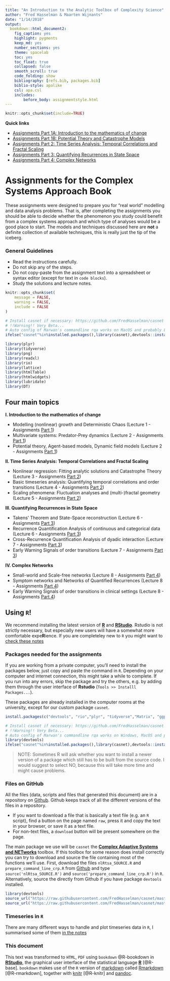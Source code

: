 ```yaml
---
title: "An Introduction to the Analytic Toolbox of Complexity Science"
author: "Fred Hasselman & Maarten Wijnants"
date: "1/14/2018"
output: 
  bookdown::html_document2: 
    fig_caption: yes
    highlight: pygments
    keep_md: yes
    number_sections: yes
    theme: spacelab
    toc: yes
    toc_float: true
    collapsed: false
    smooth_scroll: true
    code_folding: show
    bibliography: [refs.bib, packages.bib]
    biblio-style: apalike
    csl: apa.csl
    includes:
        before_body: assignmentstyle.html
---
```



```r
knitr::opts_chunk$set(include=TRUE)
```

**Quick links**

* [Assignments Part 1A: Introduction to the mathematics of change](https://darwin.pwo.ru.nl/skunkworks/courseware/1718_DCS/assignments/ASSIGNMENTS_P1A.html)
* [Assignments Part 1B: Potential Theory and Catastrophe Models](https://darwin.pwo.ru.nl/skunkworks/courseware/1718_DCS/assignments/ASSIGNMENTS_P1B.html)
* [Assignments Part 2: Time Series Analysis: Temporal Correlations and Fractal Scaling](https://darwin.pwo.ru.nl/skunkworks/courseware/1718_DCS/assignments/ASSIGNMENTS_P2.html)
* [Assignments Part 3: Quantifying Recurrences in State Space](https://darwin.pwo.ru.nl/skunkworks/courseware/1718_DCS/assignments/ASSIGNMENTS_P3.html)
* [Assignments Part 4: Complex Networks](https://darwin.pwo.ru.nl/skunkworks/courseware/1718_DCS/assignments/ASSIGNMENTS_P4.html)


# **Assignments for the Complex Systems Approach Book** {-}

These assignments were designed to prepare you for "real world" modelling and data analysis problems. That is, after completing the assignments you should be able to decide whether the phenomenon you study could benefit from a complex systems approach and which type of analyses would be a good place to start. The models and techniques discussed here are **not** a definite collection of available techniques, this is really just the tip of the iceberg.

### General Guidelines {-}

* Read the instructions carefully.
* Do not skip any of the steps.
* Do not copy-paste from the assignment text into a spreadsheet or syntax editor (except for text in `code blocks`).
* Study the solutions and lecture notes.



```r
knitr::opts_chunk$set(
	message = FALSE,
	warning = FALSE,
	include = FALSE
)

# Install casnet if necessary: https://github.com/FredHasselman/casnet
# !!Warning!! Very Beta...
# Auto config of Marwan's commandline rqa works on MacOS and probably Linux as well
ifelse("casnet"%in%installed.packages(),library(casnet),devtools::install_github("FredHasselman/casnet"))

library(plyr)
library(tidyverse)
library(png)
library(readxl)
library(rio)
library(lattice)
library(htmlTable)
library(htmlwidgets)
library(lubridate)
library(DT)
```   

## **Four main topics** {-}

**I. Introduction to the mathematics of change**

- Modelling (nonlinear) growth and Deterministic Chaos (Lecture 1 - Assignments [Part 1]((https://darwin.pwo.ru.nl/skunkworks/courseware/1718_DCS/assignments/ASSIGNMENTS_P1.html)))
- Multivariate systems: Predator-Prey dynamics (Lecture 2 - Assignments [Part 1]((https://darwin.pwo.ru.nl/skunkworks/courseware/1718_DCS/assignments/ASSIGNMENTS_P1.html)))
- Potential theory, Agent-based models, Dynamic field models (Lecture 2 - Assignments [Part 1]((https://darwin.pwo.ru.nl/skunkworks/courseware/1718_DCS/assignments/ASSIGNMENTS_P1.html)))

**II. Time Series Analysis: Temporal Correlations and Fractal Scaling**

- Nonlinear regression: Fitting analytic solutions and Catastrophe Theory (Lecture 3 - Assignments [Part 2]((https://darwin.pwo.ru.nl/skunkworks/courseware/1718_DCS/assignments/ASSIGNMENTS_P2.html)))
- Basic timeseries analysis: Quantifying temporal correlations and order transitions (Lecture 4 - Assignments [Part 2]((https://darwin.pwo.ru.nl/skunkworks/courseware/1718_DCS/assignments/ASSIGNMENTS_P2.html)))
- Scaling phenomena: Fluctuation analyses and (multi-)fractal geometry (Lecture 5 - Assignments [Part 2]((https://darwin.pwo.ru.nl/skunkworks/courseware/1718_DCS/assignments/ASSIGNMENTS_P2.html)))

**III. Quantifying Recurrences in State Space**

- Takens’ Theorem and State-Space reconstruction (Lecture 6 - Assignments [Part 3]((https://darwin.pwo.ru.nl/skunkworks/courseware/1718_DCS/assignments/ASSIGNMENTS_P3.html)))
- Recurrence Quantification Analysis of continuous and categorical data (Lecture 6 - Assignments [Part 3]((https://darwin.pwo.ru.nl/skunkworks/courseware/1718_DCS/assignments/ASSIGNMENTS_P3.html)))
- Cross-Recurrence Quantification Analysis of dyadic interaction (Lecture 7 - Assignments [Part 3]((https://darwin.pwo.ru.nl/skunkworks/courseware/1718_DCS/assignments/ASSIGNMENTS_P3.html)))
- Early Warning Signals of order transitions (Lecture 7 - Assignments [Part 3]((https://darwin.pwo.ru.nl/skunkworks/courseware/1718_DCS/assignments/ASSIGNMENTS_P3.html)))

**IV. Complex Networks**

- Small-world and Scale-free networks (Lecture 8 - Assignments [Part 4]((https://darwin.pwo.ru.nl/skunkworks/courseware/1718_DCS/assignments/ASSIGNMENTS_P4.html)))
- Symptom networks and Networks of Quantified Recurrences (Lecture 8 - Assignments [Part 4]((https://darwin.pwo.ru.nl/skunkworks/courseware/1718_DCS/assignments/ASSIGNMENTS_P4.html)))
- Early Warning Signals of order transitions in clinical settings (Lecture 8 - Assignments [Part 4]((https://darwin.pwo.ru.nl/skunkworks/courseware/1718_DCS/assignments/ASSIGNMENTS_P4.html)))


## Using `R`! {-}

We recommend installing the latest version of [**R**](https://www.r-project.org) and [**RStudio**](https://www.rstudio.com). Rstudio is not strictly necessary, but especially new users will have a somewhat more comfortable expe**R**ience. If you are completeley new to `R` you might want to [check these notes](#prep)

### Packages needed for the assignments {-}

If you are working from a private computer, you'll need to install the packages below, just copy and paste the command in `R`. Depending on your computer and internet connection, this might take a while to complete. If you run into any errors, skip the package and try the others, e.g. by adding them through the user interface of **Rstudio** (`Tools >> Installl Packages...`).

These packages are already installed in the computer rooms at the university, except for our custom package `casnet`.

```r
install.packages(c("devtools", "rio","plyr", "tidyverse","Matrix", "ggplot2", "lattice", "latticeExtra", "grid", "gridExtra", "scales", "dygraphs","rgl", "plot3D","fractal", "nonlinearTseries", "crqa","signal", "sapa", "ifultools", "pracma", "nlme", "lme4", "lmerTest", "minpack.lm", "igraph","qgraph","graphicalVAR","bootGraph","IsingSampler","IsingFit"), dependencies = TRUE)

# Install casnet if necessary: https://github.com/FredHasselman/casnet
# !!Warning!! Very Beta...
# Auto config of Marwan's commandline rqa works on Windows, MacOS and probably Linux as well
library(devtools)
ifelse("casnet"%in%installed.packages(),library(casnet),devtools::install_github("FredHasselman/casnet"))
```

> NOTE: Sometimes R will ask whether you want to install a newer version of a package which still has to be built from the source code. I would suggest to select NO, because this will take more time and might cause problems. 


### Files on GitHub {-}

All the files (data, scripts and files that generated this document) are in a repository on [Github](https://github.com/FredHasselman/The-Complex-Systems-Approach-Book). Github keeps track of all the different versions of the files in a repository.

* If you want to download a file that is basically a text file (e.g. an `R` script), find a button on the page named `raw`, press it and copy the text in your browser, or save it as a text file.
* For non-text files, a `download` button will be present somewhere on the page.

The main package we use will be `casnet` the [**Complex Adaptive Systems and NETworks**](https://github.com/FredHasselman/casnet) toolbox. If this toolbox for some reason does install correctly you can try to download and source the file containing most of the functions we'll use.
First, download the files `nlRtsa_SOURCE.R` and `prepare_command_line_crp.R` from [Github](https://github.com/FredHasselman/casnet/R) and type `source('nlRtsa_SOURCE.R')` and `source('prepare_command_line_crp.R')` in `R`. Alternatively, source the directly from Github if you have package `devtools` installed.
```r
library(devtools)
source_url("https://raw.githubusercontent.com/FredHasselman/casnet/master/R/prepare_command_line_crp.R")
source_url("https://raw.githubusercontent.com/FredHasselman/casnet/master/R/nlRtsa_SOURCE.R")
```

### Timeseries in `R` {-}

There are many different ways to handle and plot timeseries data in `R`, I summarised some of them [in the notes](#tsPlot)

### This document {-}

This text was transformed to `HTML`, `PDF` using `bookdown` @R-bookdown in [**RStudio**](https://www.rstudio.com), the graphical user interface of the statistical language [**R**](https://www.r-project.org) [@R-base]. `bookdown` makes use of the `R` version of [markdown](https://en.wikipedia.org/wiki/Markdown) called [Rmarkdown](http://rmarkdown.rstudio.com) [@R-rmarkdown], together with [knitr](http://yihui.name/knitr/) [@R-knitr] and [pandoc](http://pandoc.org). 

